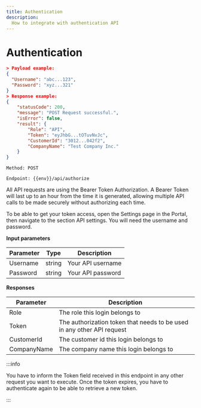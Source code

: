 ```yaml
---
title: Authentication
description:
  How to integrate with authentication API
---
```


# Authentication

```json
> Payload example:
{
  "Username": "abc...123",
  "Password": "xyz...321"
}
> Response example:
{
    "statusCode": 200,
    "message": "POST Request successful.",
    "isError": false,
    "result": {
        "Role": "API",
        "Token": "eyJhbG...tOTuvNvJc",
        "CustomerId": "3012...042f2",
        "CompanyName": "Test Company Inc."
    }
}
```

`Method: POST`

`Endpoint: {{env}}/api/authorize`

All API requests are using the Bearer Token Authorization. A Bearer Token will last up to an hour from the time it is generated, allowing multiple API calls to be made securely without authorizing each time.

To be able to get your token access, open the Settings page in the Portal, then navigate to the section API settings. You will need the username and password.

**Input parameters**

Parameter | Type | Description
--------- | ------- | -----------
Username | string | Your API username
Password | string | Your API password

**Responses**

Parameter | Description
--------- | ----------
Role | The role this login belongs to
Token | The authorization token that needs to be used in any other API request
CustomerId | The customer id this login belongs to
CompanyName | The company name this login belongs to

:::info

You have to inform the Token field received in this endpoint in any other request you want to execute. Once the token expires, you have to authenticate again to be able to retrieve a new token.

:::
